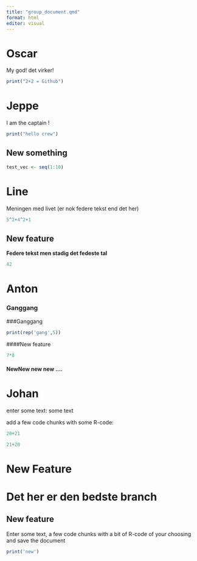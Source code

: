 ```yaml
---
title: "group_document.qmd"
format: html
editor: visual
---
```


# Oscar

My god! det virker!

```r
print("2+2 = Github")
```

# Jeppe

I am the captain !

```r
print("hello crew")
```

## New something

```r
test_vec <- seq(1:10)

```

# Line

Meningen med livet (er nok federe tekst end det her)

```r
5^2+4^2+1
```

## New feature

**Federe tekst men stadig det fedeste tal**

```r
42
```

# Anton


### Ganggang
###Ganggang


```r

print(rep('gang',5))


```

####New feature
```r
7*8
```
#### NewNew new new ....

# Johan

enter some text: some text

add a few code chunks with some R-code:

```r
20+21
```

```r
21+20
```

# New Feature

Det her er den bedste branch
=======
## New feature

Enter some text, a few code chunks with a bit of R-code of your choosing and save the document

```r
print('new')
```


